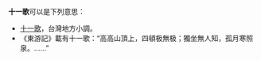 '''十一歌'''可以是下列意思：

* [[十一歌_(台灣小調)|十一歌]]，台灣地方小調。
* 《東游記》載有十一歌：“高高山頂上，四頓极無极；獨坐無人知，孤月寒照泉。……”

{{disambig|Cat=三字作品消歧义}}
